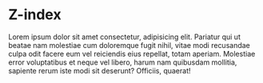 
<Meta title="Design Tokens/Z-index" />

# Z-index

Lorem ipsum dolor sit amet consectetur, adipisicing elit. Pariatur qui ut
beatae nam molestiae cum doloremque fugit nihil, vitae modi recusandae culpa
odit facere eum vel reiciendis eius repellat, totam aperiam. Molestiae error
voluptatibus et neque vel libero, harum nam quibusdam mollitia, sapiente rerum
iste modi sit deserunt? Officiis, quaerat!

<DesignTokenDocBlock categoryName="Z-index" maxHeight="auto" />
